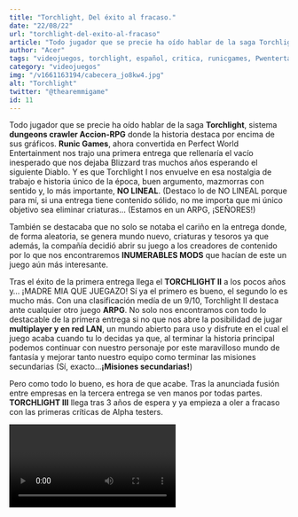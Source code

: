 ```yaml
---
title: "Torchlight, Del éxito al fracaso."
date: "22/08/22"
url: "torchlight-del-exito-al-fracaso"
article: "Todo jugador que se precie ha oído hablar de la saga Torchlight, sistema dungeons crawler Accion-RPG donde la historia destaca por encima de sus gráficos.  Runic Games, ahora convertida en Perfect World Entertainment nos trajo una primera entrega que rellenaría el vacío inesperado que nos dejaba Blizzard tras muchos años esperando el siguiente Diablo"
author: "Acer"
tags: "videojuegos, torchlight, español, critica, runicgames, Pwentertainment, steam"
category: "videojuegos"
img: "/v1661163194/cabecera_jo8kw4.jpg"
alt: "Torchlight"
twitter: "@thearemmigame"
id: 11
---
```



Todo jugador que se precie ha oído hablar de la saga **Torchlight**, sistema **dungeons crawler Accion-RPG** donde la historia destaca por encima de sus gráficos. **Runic Games**, ahora convertida en Perfect World Entertainment nos trajo una primera entrega que rellenaría el vacío inesperado que nos dejaba Blizzard tras muchos años esperando el siguiente Diablo. Y es que Torchlight I nos envuelve en esa nostalgia de trabajo e historia único de la época, buen argumento, mazmorras con sentido y, lo más importante, **NO LINEAL**. (Destaco lo de NO LINEAL porque para mí, si una entrega tiene contenido sólido, no me importa que mi único objetivo sea eliminar criaturas… (Estamos en un ARPG, ¡SEÑORES!)

También se destacaba que no solo se notaba el cariño en la entrega donde, de forma aleatoria, se genera mundo nuevo, criaturas y tesoros ya que además, la compañía decidió abrir su juego a los creadores de contenido por lo que nos encontraremos **INUMERABLES MODS** que hacían de este un juego aún más interesante.

Tras el éxito de la primera entrega llega el **TORCHLIGHT II** a los pocos años y… ¡MADRE MIA QUE JUEGAZO! Sí ya el primero es bueno, el segundo lo es mucho más. Con una clasificación medía de un 9/10, Torchlight II destaca ante cualquier otro juego **ARPG**. No solo nos encontramos con todo lo destacable de la primera entrega si no que nos abre la posibilidad de jugar **multiplayer y en red LAN**, un mundo abierto para uso y disfrute en el cual el juego acaba cuando tu lo decidas ya que, al terminar la historia principal podemos continuar con nuestro personaje por este maravilloso mundo de fantasía y mejorar tanto nuestro equipo como terminar las misiones secundarias (Sí, exacto…**¡Misiones secundarias!**)

Pero como todo lo bueno, es hora de que acabe. Tras la anunciada fusión entre empresas en la tercera entrega se ven manos por todas partes. **TORCHLIGHT III** llega tras 3 años de espera y ya empieza a oler a fracaso con las primeras críticas de Alpha testers. 



<Video episode="cgD_ippYuWQ" />

La compañía hace de esta saga una adaptación nefasta de sistema móvil para PC y consola ya que si en los dos primeros la movilidad y refresh de ataques eran óptimos, en esta entrega se nota la ligera y muy notable mala experiencia de jugabilidad y hitbox, viéndose criaturas salirse del mapa, loot con imposibilidad de recogida o jefes finales planos. Y pensaréis… ¿Y la historia? ¡Inexistente! En este torchlight nos encontramos con un sistema **lineal** y **repetitivo**.

 Como si de un juego **FTP&PTW** (Free to pay & pay to win) de dispositivo móvil se tratase, se nos despliega un avance de mapa clásico y sencillo, con un mundo abierto nulo y en el cual, por mucho que avances, las criaturas siguen siendo las mismas y los boses de cada estancia iguales. (Lo siento, pero cansa matar la misma zarigüeya gigante una y otra vez, Echtra INC)

 <Imagen
  img="/v1661163194/01_rgpknw.webp"
  alt="TorchLight Desktop"
/> 


Añado que en esta tercera entrega nos encontramos con las **fortalezas o ciudadelas**, zona del juego destinada para ti y tus amigos donde podrás mejorar tus habilidades, armas y armaduras pero…¿Para qué quiero yo esto en un ARPG? 

Si bien en otros juegos como el **WOW** (World of Warcraft) la ciudadela nos ayudaba con nuestras habilidades secundarias y materiales, se ve que Perfect World lo vio idóneo para esta entrega, pero no puso mucho más empeño ya que, a lo largo de la evolución de tu personaje la fortaleza no solo se queda pequeña con un inventario de mobiliario inútil y sumamente repetitivo si no que, las mejoras en las armas y armaduras duran lo que te duran 2 zonas (prácticamente 20 min de partida como mucho) por lo qué te queda un espacio de juego que ni es útil ni destaca en el desarrollo del juego.

Otra cosa que me desconcertó por completo es el sistema **MOD…¡ha desaparecido!** Lo qué me hace pensar que a esta compañía solo le interesa el dinero, dejando el TORCHLIGHT III con sabor intenso a **fracaso y “sacaperras”**. Y es que, este desarrollador nos ha traído grandes títulos como **Tribes of Midgard o Risk of rain 2**, pero parece ser que la saga “torch” se le ha quedado grande.

Por último, debo añadir que pese a las críticas negativas no nos hemos encontrado con actualizaciones de desarrollo o mejoras  es más, la compañía nos ha brindado con el anticipo de un Torchlight futurista titulado **Infinite** de sistema móvil el cual ya nos advierte que no va a salir en formato PC, dando la estocada final a esta saga  que pese a sus dos grandes entregas se quedará en el olvido.


 <Imagen
  img="/v1661163194/02_zjdbqy.webp"
  alt="TorchLight Mobile"
/> 

**Runic Games** nos ha dejado con 2 entregas magnificas que siempre recordaré y seguiré jugando con mucho cariño y las cuales, a día de hoy y pasando más de 10 años, siguen siendo de lo mejor en cuanto a **dungeon crawlers** se refiere.

Espero que os haya gustado mi “humilde opinión” sobre la saga **TORCHLIGHT**.
